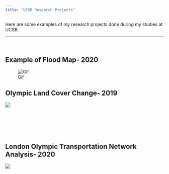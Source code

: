 ```yaml
---
title: "UCSB Research Projects"
---
```

Here are some examples of my research projects done during my studies at UCSB.



---
<br>

## Example of Flood Map- **2020**

![Gif](img/mission-creek-fim.gif)


## Olympic Land Cover Change- **2019**

![](img/poster_edits.jpg)

<br>
<br>
<br> 
<br>

## London Olympic Transportation Network Analysis- **2020**

![](img/finals_poster_176-page-001.jpg)
